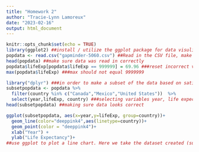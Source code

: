 ```yaml
---
title: "Homework 2"
author: "Tracie-Lynn Lamoreux"
date: "2023-02-16"
output: html_document
---
```


```r
knitr::opts_chunk$set(echo = TRUE)
library(ggplot2) ##install / utilize the ggplot package for data visulization
popdata <- read.csv("gapminder-5060.csv") ##Read in the CSV file, make sure to located using your working directory (use setwd() function to set working directory)
head(popdata) ##make sure data was read in correctly
popdata$lifeExp[popdata$lifeExp == 999999] = 69.96 ###reset incorrect value by locating observations for life expectancy that are equal to 9999999 and set eqal to zero
max(popdata$lifeExp) ###max should not equal 9999999

```
```r
library("dplyr") ###in order to make a subset of the data based on satisfying conditions, download dplyr package
subsetpopdata <- popdata %>%
  filter(country %in% c("Canada","Mexico","United States"))  %>%
  select(year,lifeExp, country) ###selecting variables year, life expectancy, country from data set with observations that have country equal to canada, united states, or mexico
head(subsetpopdata) ##making sure data looks correct
```
```r
ggplot(subsetpopdata, aes(x=year,y=lifeExp, group=country))+ 
  geom_line(color="deeppink4",aes(linetype=country))+
  geom_point(color = "deeppink4")+ 
  xlab("Year") +
  ylab("Life Expectancy")+
##use ggplot to plot a line chart. Here we take the dataset created (subsetpopdata), grab our x,y,and grouping variables. Plot the line (i made mine pink and made the line types dependent on country). Plot the points for each year, and set lables. 
```

